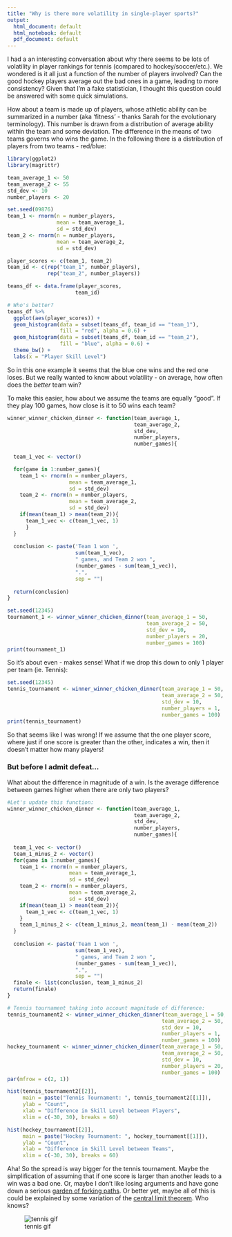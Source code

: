 ```yaml
---
title: "Why is there more volatility in single-player sports?"
output:
  html_document: default
  html_notebook: default
  pdf_document: default
---
```


I had a an interesting conversation about why there seems to be lots of volatility in player rankings for tennis (compared to hockey/soccer/etc.). We wondered is it all just a function of the number of players involved? Can the good hockey players average out the bad ones in a game, leading to more consistency? Given that I'm a fake statistician, I thought this question could be answered with some quick simulations.

How about a team is made up of players, whose athletic ability can be summarized in a number (aka 'fitness' - thanks Sarah for the evolutionary terminology). This number is drawn from a distribution of average ability within the team and some deviation. The difference in the means of two teams governs who wins the game. In the following there is a distribution of players from two teams - red/blue:

```r
library(ggplot2)
library(magrittr)

team_average_1 <- 50
team_average_2 <- 55
std_dev <- 10
number_players <- 20

set.seed(09876)
team_1 <- rnorm(n = number_players, 
                mean = team_average_1, 
                sd = std_dev)
team_2 <- rnorm(n = number_players, 
                mean = team_average_2, 
                sd = std_dev)

player_scores <- c(team_1, team_2)
team_id <- c(rep("team_1", number_players),
             rep("team_2", number_players))

teams_df <- data.frame(player_scores, 
                      team_id)

# Who's better?
teams_df %>% 
  ggplot(aes(player_scores)) + 
  geom_histogram(data = subset(teams_df, team_id == "team_1"), 
                 fill = "red", alpha = 0.6) + 
  geom_histogram(data = subset(teams_df, team_id == "team_2"), 
                 fill = "blue", alpha = 0.6) + 
  theme_bw() + 
  labs(x = "Player Skill Level")

```

So in this one example it seems that the blue one wins and the red one loses. But we really wanted to know about volatility - on average, how often does the *better* team win? 

To make this easier, how about we assume the teams are equally "good". If they play 100 games, how close is it to 50 wins each team? 

``` r
winner_winner_chicken_dinner <- function(team_average_1,
                                         team_average_2,
                                         std_dev,
                                         number_players,
                                         number_games){
  
  team_1_vec <- vector()

  for(game in 1:number_games){
    team_1 <- rnorm(n = number_players, 
                    mean = team_average_1, 
                    sd = std_dev)
    team_2 <- rnorm(n = number_players, 
                    mean = team_average_2, 
                    sd = std_dev)
    if(mean(team_1) > mean(team_2)){
      team_1_vec <- c(team_1_vec, 1)
      } 
  }
  
  conclusion <- paste('Team 1 won ', 
                      sum(team_1_vec), 
                      " games, and Team 2 won ",
                      (number_games - sum(team_1_vec)),
                      ".", 
                      sep = "")
  
  return(conclusion)
}

set.seed(12345)
tournament_1 <- winner_winner_chicken_dinner(team_average_1 = 50, 
                                             team_average_2 = 50, 
                                             std_dev = 10, 
                                             number_players = 20, 
                                             number_games = 100)
print(tournament_1)

```

So it's about even - makes sense! What if we drop this down to only 1 player per team (ie. Tennis):

```r
set.seed(12345)
tennis_tournament <- winner_winner_chicken_dinner(team_average_1 = 50,
                                                  team_average_2 = 50, 
                                                  std_dev = 10,
                                                  number_players = 1,
                                                  number_games = 100)
print(tennis_tournament)
```

So that seems like I was wrong! If we assume that the one player score, where just if one score is greater than the other, indicates a win, then it doesn't matter how many players!

### But before I admit defeat...

What about the difference in magnitude of a win. Is the average difference between games higher when there are only two players? 

```r
#Let's update this function:
winner_winner_chicken_dinner <- function(team_average_1,
                                         team_average_2,
                                         std_dev,
                                         number_players,
                                         number_games){
  
  team_1_vec <- vector()
  team_1_minus_2 <- vector()
  for(game in 1:number_games){
    team_1 <- rnorm(n = number_players, 
                    mean = team_average_1, 
                    sd = std_dev)
    team_2 <- rnorm(n = number_players, 
                    mean = team_average_2, 
                    sd = std_dev)
    if(mean(team_1) > mean(team_2)){
      team_1_vec <- c(team_1_vec, 1)
    } 
    team_1_minus_2 <- c(team_1_minus_2, mean(team_1) - mean(team_2))
  }
  
  conclusion <- paste('Team 1 won ', 
                      sum(team_1_vec), 
                      " games, and Team 2 won ",
                      (number_games - sum(team_1_vec)),
                      ".", 
                      sep = "")
  finale <- list(conclusion, team_1_minus_2)
  return(finale)
}

# Tennis tournament taking into account magnitude of difference:
tennis_tournament2 <- winner_winner_chicken_dinner(team_average_1 = 50,
                                                  team_average_2 = 50, 
                                                  std_dev = 10,
                                                  number_players = 1,
                                                  number_games = 100)
hockey_tournament <- winner_winner_chicken_dinner(team_average_1 = 50,
                                                  team_average_2 = 50,
                                                  std_dev = 10,
                                                  number_players = 20,
                                                  number_games = 100)
par(mfrow = c(2, 1))

hist(tennis_tournament2[[2]], 
     main = paste("Tennis Tournament: ", tennis_tournament2[[1]]),
     ylab = "Count",
     xlab = "Difference in Skill Level between Players",
     xlim = c(-30, 30), breaks = 60)

hist(hockey_tournament[[2]],
     main = paste("Hockey Tournament: ", hockey_tournament[[1]]),
     ylab = "Count",
     xlab = "Difference in Skill Level between Teams",
     xlim = c(-30, 30), breaks = 60)

```

Aha! So the spread is way bigger for the tennis tournament. Maybe the simplification of assuming that if one score is larger than another leads to a win was a bad one. Or, maybe I don't like losing arguments and have gone down a serious [garden of forking paths](https://www.google.ca/url?sa=t&rct=j&q=&esrc=s&source=web&cd=5&cad=rja&uact=8&ved=0ahUKEwigkMXl8N_WAhVp7IMKHRq5B4oQFghEMAQ&url=http%3A%2F%2Fwww.stat.columbia.edu%2F~gelman%2Fresearch%2Funpublished%2Fp_hacking.pdf&usg=AOvVaw2yEx0yUehouqzqgpoRKtTO). Or better yet, maybe all of this is could be explained by some variation of the [central limit theorem](https://en.wikipedia.org/wiki/Central_limit_theorem). Who knows?

![tennis gif](/images/tennis.gif)

